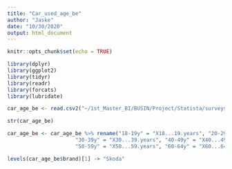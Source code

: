 ```yaml
---
title: "Car_used_age_be"
author: "Jaske"
date: "10/30/2020"
output: html_document
---
```


```r
knitr::opts_chunk$set(echo = TRUE)
```

```r
library(dplyr)
library(ggplot2)
library(tidyr)
library(readr)
library(forcats)
library(lubridate)
```

```r
car_age_be <- read.csv2("~/1st_Master_BI/BUSIN/Project/Statista/surveys/Car used based on age Belgium.csv", skip=3)
```

```r
str(car_age_be)
```

```r
car_age_be <- car_age_be %>% rename("18-19y" = "X18...19.years", "20-29y" = "X20...29.years",
                      "30-39y" = "X30...39.years", "40-49y" = "X40...49.years",
                      "50-59y" = "X50...59.years", "60-64y" = "X60...64.years", "brand" = "X")
```

```r
levels(car_age_be$brand)[1] -> "Skoda"
```

